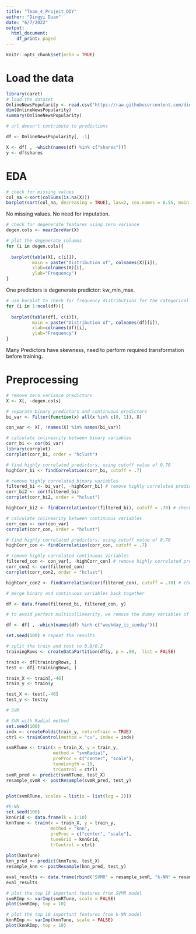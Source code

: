 ---
title: "Team_4_Project_DDY"
author: "Dingyi Duan"
date: "6/7/2022"
output:
  html_document:
    df_print: paged
---

```{r setup, include=FALSE}
knitr::opts_chunk$set(echo = TRUE)
```

# Load the data

```{r}

library(caret)
# load the dataset
OnlineNewsPopularity <- read.csv("https://raw.githubusercontent.com/dingyiduan7/ADS-503-Applied-Predictive-Modeling/main/Datasets/OnlineNewsPopularity.csv")
dim(OnlineNewsPopularity)
summary(OnlineNewsPopularity)

```
```{r}

# url doesn't contribute to predictions

df <- OnlineNewsPopularity[, -1]

X <- df[ , -which(names(df) %in% c("shares"))]
y <- df$shares


```

# EDA

```{r}

# check for missing values
col_na <-sort(colSums(is.na(X)))
barplot(sort(col_na, decreasing = TRUE), las=2, cex.names = 0.55, main = "NA by predictors")

```
No missing values. No need for imputation.

```{r}

# check for degenerate features using zero variance
degen.cols <- nearZeroVar(X)

# plot the degenerate columns
for (i in degen.cols){
  
  barplot(table(X[, c(i)]),
          main = paste("Distribution of", colnames(X)[i]),
          xlab=colnames(X)[i],
          ylab="Frequency")
}

```
One predictors is degenerate predictor: kw_min_max.

```{r}

# use barplot to check for frequency distributions for the categorical predictors
for (i in 1:ncol(df)){
  
  barplot(table(df[, c(i)]),
          main = paste("Distribution of", colnames(df)[i]),
          xlab=colnames(df)[i],
          ylab="Frequency")
}

```
Many Predictors have skewness, need to perform required transformation before training.

# Preprocessing
```{r}

# remove zero variance predictors
X <- X[, -degen.cols]

```

```{r}

# separate binary predictors and continuous predictors
bi_var <- Filter(function(x) all(x %in% c(0, 1)), X)

con_var <- X[, !names(X) %in% names(bi_var)]

```

```{r}

# calculate colinearity between binary variables
corr_bi <- cor(bi_var)
library(corrplot)
corrplot(corr_bi, order = "hclust")

# find highly correlated predictors, using cutoff value of 0.70
highCorr_bi <- findCorrelation(corr_bi, cutoff = .7)

```

```{r}

# remove highly correlated binary variables
filtered_bi <- bi_var[, -highCorr_bi] # remove highly correlated predictors
corr_bi2 <- cor(filtered_bi)
corrplot(corr_bi2, order = "hclust")

highCorr_bi2 <- findCorrelation(cor(filtered_bi), cutoff = .70) # check for highly correlated predictors again

```

```{r}

# calculate colinearity between continuous variables
corr_con <- cor(con_var)
corrplot(corr_con, order = "hclust")

# find highly correlated predictors, using cutoff value of 0.70
highCorr_con <- findCorrelation(corr_con, cutoff = .7)

```

```{r}

# remove highly correlated continuous variables
filtered_con <- con_var[, -highCorr_con] # remove highly correlated predictors
corr_con2 <- cor(filtered_con)
corrplot(corr_con2, order = "hclust")

highCorr_con2 <- findCorrelation(cor(filtered_con), cutoff = .70) # check for highly correlated predictors again

```
```{r}

# merge binary and continuous variables back together 

df <- data.frame(filtered_bi, filtered_con, y)

# to avoid perfect multicollinearity, we remove the dummy variables of weekday_is_sunday

df <- df[ , -which(names(df) %in% c("weekday_is_sunday"))]

```

```{r}

set.seed(100) # repeat the results

# split the train and test to 0.8/0.2
trainingRows <- createDataPartition(df$y, p = .80,  list = FALSE)

train <- df[trainingRows, ]
test <- df[-trainingRows, ]

train_X <- train[,-46]
train_y <- train$y

test_X <- test[,-46]
test_y <- test$y

```

```{r}

# SVM

# SVM with Radial method
set.seed(100)
indx <- createFolds(train_y, returnTrain = TRUE)
ctrl <- trainControl(method = "cv", index = indx)

svmRTune <- train(x = train_X, y = train_y,
                  method = "svmRadial",
                  preProc = c("center", "scale"),
                  tuneLength = 10,
                  trControl = ctrl)
svmR_pred <- predict(svmRTune, test_X)
resample_svmR <- postResample(svmR_pred, test_y)


plot(svmRTune, scales = list(x = list(log = 2))) 

```

```{r}

#k-NN
set.seed(100)
knnGrid <- data.frame(k = 1:10)
knnTune <- train(x = train_X, y = train_y,
                 method = "knn",
                 preProc = c("center", "scale"),
                 tuneGrid = knnGrid,
                 trControl = ctrl)
                 
plot(knnTune)
knn_pred <- predict(knnTune, test_X)
resample_knn <- postResample(knn_pred, test_y)

```

```{r}

eval_results <- data.frame(rbind("SVMR" = resample_svmR, "k-NN" = resample_knn))
eval_results

```

```{r}

# plot the top 10 important features from SVMR model
svmRImp <- varImp(svmRTune, scale = FALSE)
plot(svmRImp, top = 10)

```

```{r}

# plot the top 10 important features from k-NN model
knnRImp <- varImp(knnTune, scale = FALSE)
plot(knnRImp, top = 10)

```